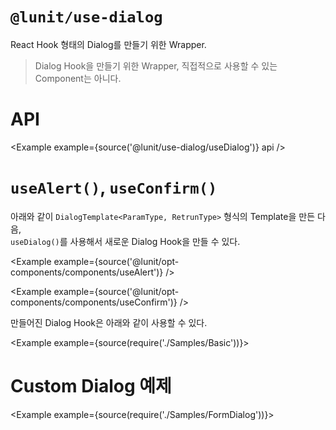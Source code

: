 
# `@lunit/use-dialog`

React Hook 형태의 Dialog를 만들기 위한 Wrapper.

> Dialog Hook을 만들기 위한 Wrapper, 직접적으로 사용할 수 있는 Component는 아니다.

# API

<Example example={source('@lunit/use-dialog/useDialog')} api />

# `useAlert()`, `useConfirm()`

아래와 같이 `DialogTemplate<ParamType, RetrunType>` 형식의 Template을 만든 다음,   
`useDialog()`를 사용해서 새로운 Dialog Hook을 만들 수 있다.

<Example example={source('@lunit/opt-components/components/useAlert')} />

<Example example={source('@lunit/opt-components/components/useConfirm')} />

만들어진 Dialog Hook은 아래와 같이 사용할 수 있다.

<Example example={source(require('./Samples/Basic'))}>
  <InsightViewerPreview height={100} />
</Example>

# Custom Dialog 예제

<Example example={source(require('./Samples/FormDialog'))}>
  <InsightViewerPreview height={100} />
</Example>
